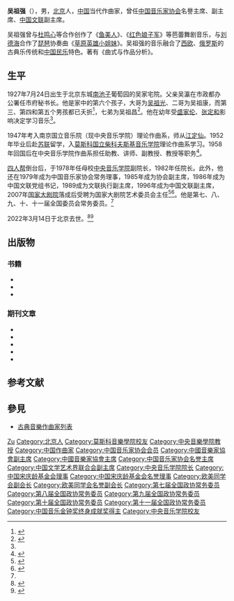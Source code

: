{{Infobox_Person
|姓名     = 吴祖强
|职业     = 作曲家
|出生日期 = {{birth date|1927|7|24}}
|出生地   = {{CHN-1912}}[[京兆地方|京兆地方]]
|死亡日期 = {{death date and age|2022|3|14|1927|7|24}}
|死亡地   =
|国籍     = {{PRC}}
|籍贯     = [[江苏省|江苏省]][[武进区|武进区]]
|父母     = [[吴瀛_(文物鉴定家)|吴瀛]]、周琴绮
|亲属     = [[吴祖光|吴祖光]]（大哥）
|配偶     = 郑丽琴<ref>{{cite book |author=[[叶永烈|叶永烈]] |title=《马思聪传》 |date=2006年 |publisher=广西人民出版社 |isbn=9787219052389 |page=第3页}}</ref>
|母校     = [[中央音乐学院|中央音乐学院]]
|奖项     = {{俄罗斯友谊勋章}}
}}
'''吴祖强'''（{{bd|1927年|7月24日|2022年|3月14日|catIdx=Wu}}），男，[[北京|北京]]人，[[中华人民共和国|中国]]当代作曲家，曾任[[中国音乐家协会|中国音乐家协会]]名譽主席、副主席、[[中国文联|中国文联]]副主席。

吴祖强曾与[[杜鸣心|杜鸣心]]等合作创作了《[[鱼美人|鱼美人]]》、《[[红色娘子军|红色娘子军]]》等芭蕾舞剧音乐，与[[劉德海_(音樂家)|刘德海]]合作了[[中国琵琶|琵琶]]协奏曲《[[草原英雄小姐妹|草原英雄小姐妹]]》。吴祖强的音乐融合了[[西欧|西欧]]、[[俄罗斯|俄罗斯]]的古典乐传统和[[中国民族音乐|中国民乐]]特色。著有《曲式与作品分析》。

== 生平 ==
1927年7月24日出生于北京东城[[南池子大街|南池子]]葡萄园的吴家宅院。父亲吴瀛在市政都办公署任市府秘书长。他是家中的第六个孩子，大哥为[[吴祖光|吴祖光]]、二哥为吴祖康，而第三、第四和第五个男孩都已夭折<ref>{{cite book |author1=林林 |title=《旋律的霞晕——吴祖强传》 |date=2013年5月 |isbn=978-7-214-09278-6}}</ref>，七弟为吴祖昌<ref>{{cite journal|author=李娟娟|title=南池子葡萄园走出的天才兄弟|journal=北京纪事|year=2021|issue=10|publisher=北京市文联|issn=1005-9075|pages=67-70|quote=吴祖光、吴祖康、吴祖强、吴祖昌四兄弟}}</ref>。他在幼年受[[盛家伦|盛家伦]]、[[张定和_(作曲家)|张定和]]影响决定学习音乐<ref name=中国音乐家协会/>。

1947年考入南京国立音乐院（现中央音乐学院）理论作曲系，师从[[江定仙|江定仙]]。1952年毕业后赴[[苏联|苏联]]留学，入[[莫斯科音樂學院|莫斯科国立柴科夫斯基音乐学院]]理论作曲系学习。1958年回国后在中央音乐学院作曲系担任助教、讲师、副教授、教授等职务<ref name=中国音乐家协会>{{cite web |title=名誉主席 |url=http://www.chnmusic.org/CmaInfo/wuzuqiang.html |publisher=中国音乐家协会 |accessdate=2019-06-01 |archive-date=2020-02-20 |archive-url=https://web.archive.org/web/20200220123525/http://www.chnmusic.org/CmaInfo/wuzuqiang.html |dead-url=yes }}</ref>。

[[四人帮|四人帮]]倒台后，于1978年任母校[[中央音乐学院|中央音乐学院]]副院长，1982年任院长。此外，他还在1979年成为中国音乐家协会常务理事，1985年成为协会副主席，1986年成为中国文联党组书记，1989成为文联执行副主席，1996年成为中国文联副主席，2007年[[国家大剧院|国家大剧院]]落成后受聘为国家大剧院艺术委员会主任<ref>{{cite news|url=http://news.sohu.com/20070615/n250582769.shtml|title=国家大剧院初展靓影 今年9月底开始试演出|work=人民日报海外版|date=2007-06-15|accessdate=2022-03-26|archive-date=2022-03-26|archive-url=https://web.archive.org/web/20220326032151/http://news.sohu.com/20070615/n250582769.shtml|dead-url=no}}</ref><ref>{{cite web|author=吴祖昌|url=http://news.sohu.com/a/532597845_121286085|title=记忆｜送别六哥吴祖强|work=[[新民晚报|新民晚报]]|date=2022-03-25|accessdate=2022-03-26}}</ref>。他是第七、八、九、十、十一届全国委员会常务委员。<ref name=中国音乐家协会/>

2022年3月14日于北京去世。<ref>{{Cite web|title=吴祖强教授讣告|url=http://www.ccom.edu.cn/xwyhd/xsjd/2022s/202203/t20220315_85581.html|access-date=2022-03-15|date=2022-03-15|work=|publisher=[[中央音乐学院|中央音乐学院]]|language=zh|archive-date=2022-03-15|archive-url=https://web.archive.org/web/20220315122444/http://www.ccom.edu.cn/xwyhd/xsjd/2022s/202203/t20220315_85581.html|dead-url=no}}</ref><ref>{{Cite news|author=潘文捷|url=https://www.jiemian.com/article/7208733.html|title=作曲家吴祖强今日辞世，曾参与创作《红色娘子军》《草原英雄小姐妹》等作品|work=[[界面新闻|界面新闻]]|date=2022-03-14|accessdate=2022-03-15|language=zh}}</ref>

== 出版物 ==
=== 书籍 ===
*{{cite book |author=吴祖强|title=《七老八十集》 |date=2007年4月 |publisher=中央音乐学院出版社 |isbn=9787810962117}}
*{{cite book |author=吴祖强 |title=《曲式与作品分析》 |date=2003年6月 |publisher=人民音乐出版社 |isbn=9787103027196}}
*{{cite book |author=吴祖强|author2=杜鸣心|title=中国舞剧《鱼美人》选曲 |date=1982年7月 |publisher=人民音乐出版社 |isbn=9787103013533}}

=== 期刊文章 ===
*{{cite journal |author=吴祖强|title=《只要有歌儿唱，他就快乐每一天》 |journal=人民音乐(评论版) |date=2012 |issue=4 |doi=10.3969/j.issn.0447-6573.2012.04.008}}
*{{cite journal |author=吴祖强|title=《深切悼念林耀基教授》 |journal=人民音乐(评论版) |date=2009 |issue=7 |doi=10.3969/j.issn.0447-6573.2009.07.026}}
*{{cite journal |author=吴祖强|author2=单三娅|title=《聆听之外·阅读音乐》 |journal=中国图书评论 |date=2003 |issue=9|issn=1002-235X |doi=10.3969/j.issn.1002-235X.2003.09.001|page=4-6}}
*{{cite journal |author=吴祖强|title=《东西方共享歌剧经典》 |journal=文明|issn=1671-5241|date=2009 |issue=7|page=8-9}}
*{{cite journal |author=吴祖强|title=《音乐之声跨越国界》 |journal=中外文化交流|issn=1004-5007 |date=1994 |issue=2 |page=4}}

== 参考文献 ==
{{reflist}}

== 參見 ==
* [[古典音樂作曲家列表|古典音樂作曲家列表]]

{{s-start}}
{{s-off}}
{{succession box | title=[[中央音乐学院|中央音乐学院]]院长| before=[[赵沨|赵沨]] | years=1982年－1988年| after=[[于润洋|于润洋]]}}
{{s-end}}

{{Navboxes 
| title  = 吴祖强在[[中国音乐家协会|中国音乐家协会]]的职务
| list1  =
{{中国音乐家协会第三届理事会}}
{{中国音乐家协会第四届理事会}}
{{中国音乐家协会第五届理事会}}
{{中国音乐家协会第六届理事会}}
{{中国音乐家协会第七届理事会}}
{{中国音乐家协会第八届理事会}}
}}
{{Navboxes 
| title  = 吴祖强在[[中国文学艺术界联合会|中国文学艺术界联合会]]的职务
| list1  =
{{中国文学艺术界联合会第五届全国委员会}}
{{中国文学艺术界联合会第六届全国委员会}}
{{中国文学艺术界联合会第七届全国委员会}}
{{中国文学艺术界联合会第八届全国委员会}}
{{中国文学艺术界联合会第九届全国委员会}}
{{中国文学艺术界联合会第十届全国委员会}}
}}
{{Navboxes 
| title  = 吴祖强在[[中国宋庆龄基金会|中国宋庆龄基金会]]的职务
| list1  =
{{宋庆龄基金会第一届理事会}}
{{宋庆龄基金会第二届理事会}}
{{宋庆龄基金会第三届理事会}}
{{中国宋庆龄基金会第五届理事会}}
{{中国宋庆龄基金会第七届理事会}}
}}
{{Navboxes
| title  = 吴祖强在[[欧美同学会|欧美同学会]]的职务
| list1  =
{{欧美同学会第二届理事会}}
{{欧美同学会第三届理事会}}
{{欧美同学会第四届理事会}}
}}

{{Authority control}}
{{DEFAULTSORT:Wu Zuqiang}}
[[Category:吳姓|Zu]]
[[Category:北京人|Category:北京人]]
[[Category:莫斯科音樂學院校友|Category:莫斯科音樂學院校友]]
[[Category:中央音樂學院教授|Category:中央音樂學院教授]]
[[Category:中国作曲家|Category:中国作曲家]]
[[Category:中国音乐家协会会员|Category:中国音乐家协会会员]]
[[Category:中國音樂家協會副主席|Category:中國音樂家協會副主席]]
[[Category:中國音樂家協會主席|Category:中國音樂家協會主席]]
[[Category:中国音乐家协会名誉主席|Category:中国音乐家协会名誉主席]]
[[Category:中国文学艺术界联合会副主席|Category:中国文学艺术界联合会副主席]]
[[Category:中央音乐学院院长|Category:中央音乐学院院长]]
[[Category:中国宋庆龄基金会理事|Category:中国宋庆龄基金会理事]]
[[Category:中国宋庆龄基金会名誉理事|Category:中国宋庆龄基金会名誉理事]]
[[Category:欧美同学会副会长|Category:欧美同学会副会长]]
[[Category:欧美同学会名誉副会长|Category:欧美同学会名誉副会长]]
[[Category:第七届全国政协常务委员|Category:第七届全国政协常务委员]]
[[Category:第八届全国政协常务委员|Category:第八届全国政协常务委员]]
[[Category:第九届全国政协常务委员|Category:第九届全国政协常务委员]]
[[Category:第十届全国政协常务委员|Category:第十届全国政协常务委员]]
[[Category:第十一届全国政协常务委员|Category:第十一届全国政协常务委员]]
[[Category:中国音乐金钟奖终身成就奖得主|Category:中国音乐金钟奖终身成就奖得主]]
[[Category:中央音乐学院校友|Category:中央音乐学院校友]]